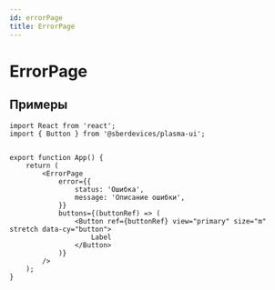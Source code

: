 ```yaml
---
id: errorPage
title: ErrorPage
---
```



# ErrorPage
<Description name="ErrorPage" />
<PropsTable name="ErrorPage" />


## Примеры

```tsx
import React from 'react';
import { Button } from '@sberdevices/plasma-ui';


export function App() {
    return (
        <ErrorPage
            error={{
                status: 'Ошибка',
                message: 'Описание ошибки',
            }}
            buttons={(buttonRef) => (
                <Button ref={buttonRef} view="primary" size="m" stretch data-cy="button">
                    Label
                </Button>
            )}
        />
    );
}
```
